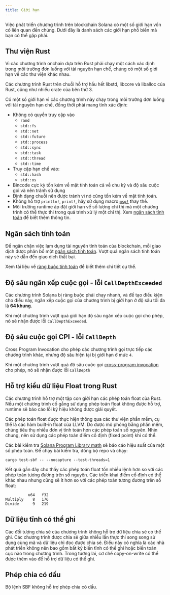 ```yaml
---
title: Giới hạn
---
```


Việc phát triển chương trình trên blockchain Solana có một số giới hạn vốn có
liên quan đến chúng. Dưới đây là danh sách các giới hạn phổ biến mà bạn có thể
gặp phải.

## Thư viện Rust

Vì các chương trình onchain dựa trên Rust phải chạy một cách xác định trong môi
trường đơn luồng với tài nguyên hạn chế, chúng có một số giới hạn về các thư
viện khác nhau.

Các chương trình Rust trên chuỗi hỗ trợ hầu hết libstd, libcore và liballoc của
Rust, cũng như nhiều crate của bên thứ 3.

Có một số giới hạn vì các chương trình này chạy trong môi trường đơn luồng với
tài nguyên hạn chế, đồng thời phải mang tính xác định:

- Không có quyền truy cập vào
  - `rand`
  - `std::fs`
  - `std::net`
  - `std::future`
  - `std::process`
  - `std::sync`
  - `std::task`
  - `std::thread`
  - `std::time`
- Truy cập hạn chế vào:
  - `std::hash`
  - `std::os`
- Bincode cực kỳ tốn kém về mặt tính toán cả về chu kỳ và độ sâu cuộc gọi và nên
  tránh sử dụng
- Định dạng chuỗi nên được tránh vì nó cũng tốn kém về mặt tính toán.
- Không hỗ trợ `println!`, `print!`, hãy sử dụng macro
  [`msg!`](https://github.com/solana-labs/solana/blob/d9b0fc0e3eec67dfe4a97d9298b15969b2804fab/sdk/program/src/log.rs#L33)
  thay thế.
- Môi trường runtime áp đặt giới hạn về số lượng chỉ thị mà một chương trình có
  thể thực thi trong quá trình xử lý một chỉ thị. Xem
  [ngân sách tính toán](/docs/core/fees#compute-budget) để biết thêm thông tin.

## Ngân sách tính toán

Để ngăn chặn việc lạm dụng tài nguyên tính toán của blockchain, mỗi giao dịch
được phân bổ một
[ngân sách tính toán](/docs/references/terminology#compute-budget). Vượt quá
ngân sách tính toán này sẽ dẫn đến giao dịch thất bại.

Xem tài liệu về [ràng buộc tính toán](/docs/core/fees#compute-budget) để biết
thêm chi tiết cụ thể.

## Độ sâu ngăn xếp cuộc gọi - lỗi `CallDepthExceeded`

Các chương trình Solana bị ràng buộc phải chạy nhanh, và để tạo điều kiện cho
điều này, ngăn xếp cuộc gọi của chương trình bị giới hạn ở độ sâu tối đa là **64
khung**.

Khi một chương trình vượt quá giới hạn độ sâu ngăn xếp cuộc gọi cho phép, nó sẽ
nhận được lỗi `CallDepthExceeded`.

## Độ sâu cuộc gọi CPI - lỗi `CallDepth`

Cross Program Invocation cho phép các chương trình gọi trực tiếp các chương
trình khác, nhưng độ sâu hiện tại bị giới hạn ở mức `4`.

Khi một chương trình vượt quá độ sâu cuộc gọi
[cross-program invocation](/docs/core/cpi) cho phép, nó sẽ nhận được lỗi
`CallDepth`

## Hỗ trợ kiểu dữ liệu Float trong Rust

Các chương trình hỗ trợ một tập con giới hạn các phép toán float của Rust. Nếu
một chương trình cố gắng sử dụng phép toán float không được hỗ trợ, runtime sẽ
báo cáo lỗi ký hiệu không được giải quyết.

Các phép toán float được thực hiện thông qua các thư viện phần mềm, cụ thể là
các hàm built-in float của LLVM. Do được mô phỏng bằng phần mềm, chúng tiêu thụ
nhiều đơn vị tính toán hơn các phép toán số nguyên. Nhìn chung, nên sử dụng các
phép toán điểm cố định (fixed point) khi có thể.

Các bài kiểm tra
[Solana Program Library math](https://github.com/solana-labs/solana-program-library/tree/master/libraries/math)
sẽ báo cáo hiệu suất của một số phép toán. Để chạy bài kiểm tra, đồng bộ repo và
chạy:

```shell
cargo test-sbf -- --nocapture --test-threads=1
```

Kết quả gần đây cho thấy các phép toán float tốn nhiều lệnh hơn so với các phép
toán tương đương trên số nguyên. Các triển khai điểm cố định có thể khác nhau
nhưng cũng sẽ ít hơn so với các phép toán tương đương trên số float:

```text
          u64   f32
Multiply    8   176
Divide      9   219
```

## Dữ liệu tĩnh có thể ghi

Các đối tượng chia sẻ của chương trình không hỗ trợ dữ liệu chia sẻ có thể ghi.
Các chương trình được chia sẻ giữa nhiều lần thực thi song song sử dụng cùng mã
và dữ liệu chỉ đọc được chia sẻ. Điều này có nghĩa là các nhà phát triển không
nên bao gồm bất kỳ biến tĩnh có thể ghi hoặc biến toàn cục nào trong chương
trình. Trong tương lai, cơ chế copy-on-write có thể được thêm vào để hỗ trợ dữ
liệu có thể ghi.

## Phép chia có dấu

Bộ lệnh SBF không hỗ trợ phép chia có dấu.
